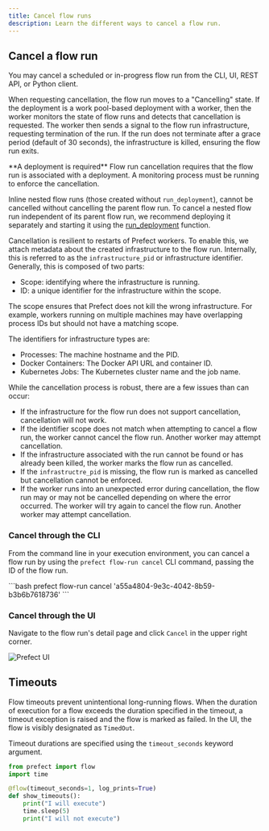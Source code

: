 ```yaml
---
title: Cancel flow runs
description: Learn the different ways to cancel a flow run.
---
```


## Cancel a flow run

You may cancel a scheduled or in-progress flow run from the CLI, UI, REST API, or Python client.

When requesting cancellation, the flow run moves to a "Cancelling" state.
If the deployment is a work pool-based deployment with a worker, then the worker monitors 
the state of flow runs and detects that cancellation is requested.
The worker then sends a signal to the flow run infrastructure, requesting termination of the run.
If the run does not terminate after a grace period (default of 30 seconds), the infrastructure is killed, ensuring the flow run exits.

<Warning>
**A deployment is required**
Flow run cancellation requires that the flow run is associated with a deployment.
A monitoring process must be running to enforce the cancellation.

Inline nested flow runs (those created without `run_deployment`), cannot be cancelled without cancelling the parent flow run.
To cancel a nested flow run independent of its parent flow run, we recommend deploying it separately 
and starting it using the [run_deployment](/3.0rc/deploy/dynamic-infra/index) 
function.
</Warning>

Cancellation is resilient to restarts of Prefect workers.
To enable this, we attach metadata about the created infrastructure to the flow run.
Internally, this is referred to as the `infrastructure_pid` or infrastructure identifier.
Generally, this is composed of two parts:

- Scope: identifying where the infrastructure is running.
- ID: a unique identifier for the infrastructure within the scope.

The scope ensures that Prefect does not kill the wrong infrastructure.
For example, workers running on multiple machines may have overlapping process IDs but should not have a matching scope.

The identifiers for infrastructure types are:

- Processes: The machine hostname and the PID.
- Docker Containers: The Docker API URL and container ID.
- Kubernetes Jobs: The Kubernetes cluster name and the job name.

While the cancellation process is robust, there are a few issues than can occur:

- If the infrastructure for the flow run does not support cancellation, cancellation will not work.
- If the identifier scope does not match when attempting to cancel a flow run, the worker cannot cancel the flow run. 
Another worker may attempt cancellation.
- If the infrastructure associated with the run cannot be found or has already been killed, the worker marks the flow run as cancelled.
- If the `infrastructre_pid` is missing, the flow run is marked as cancelled but cancellation cannot be enforced.
- If the worker runs into an unexpected error during cancellation, the flow run may or may not be cancelled 
depending on where the error occurred. The worker will try again to cancel the flow run. Another worker may attempt cancellation.

### Cancel through the CLI

From the command line in your execution environment, you can cancel a flow run by using the 
`prefect flow-run cancel` CLI command, passing the ID of the flow run.

<div class="terminal">
```bash
prefect flow-run cancel 'a55a4804-9e3c-4042-8b59-b3b6b7618736'
```
</div>

### Cancel through the UI

Navigate to the flow run's detail page and click `Cancel` in the upper right corner.

![Prefect UI](/3.0rc/img/ui/flow-run-cancellation-ui.png)

## Timeouts

Flow timeouts prevent unintentional long-running flows. When the duration of execution for a flow 
exceeds the duration specified in the timeout, a timeout exception is raised and the flow is marked as failed. 
In the UI, the flow is visibly designated as `TimedOut`.

Timeout durations are specified using the `timeout_seconds` keyword argument.

```python
from prefect import flow
import time

@flow(timeout_seconds=1, log_prints=True)
def show_timeouts():
    print("I will execute")
    time.sleep(5)
    print("I will not execute")
```